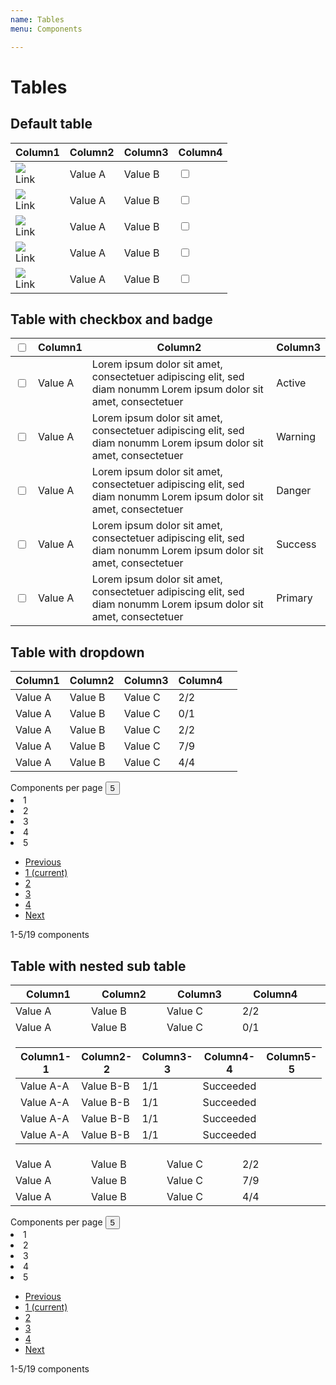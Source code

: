```yaml
---
name: Tables
menu: Components

---
```



# Tables

## Default table
<Playground>
  <table className="table table-hover">
    <thead>
      <tr>
        <th scope="col">Column1</th>
        <th scope="col">Column2</th>
        <th scope="col">Column3</th>
        <th scope="col">Column4</th>
      </tr>
    </thead>
    <tbody>
      <tr>
        <td>
          <div className="table-avatar">
            <div><img className="table-avatar-image" src={cassandra} /></div>
            <span className="table-avatar-label btn-link">Link</span>
          </div>
        </td>
        <td>Value A</td>
        <td>Value B</td>
        <td><label className="switch">
            <input type="checkbox" />
            <span className="slider round" />
            </label>
        </td>
      </tr>
      <tr>
        <td>
          <div className="table-avatar">
            <div><img className="table-avatar-image" src={cassandra} /></div>
            <span className="table-avatar-label btn-link">Link</span>
          </div>        
        </td>
        <td>Value A</td>
        <td>Value B</td>
        <td><label className="switch">
            <input type="checkbox" />
            <span className="slider round" />
            </label>
        </td>
        </tr>
      <tr>
        <td>
          <div className="table-avatar">
            <div><img className="table-avatar-image" src={cassandra} /></div>
            <span className="table-avatar-label btn-link">Link</span>
          </div>
        </td>
        <td>Value A</td>
        <td>Value B</td>
        <td><label className="switch">
            <input type="checkbox" />
            <span className="slider round" />
            </label>
        </td>
      </tr>
      <tr>
        <td>
          <div className="table-avatar">
            <div><img className="table-avatar-image" src={cassandra} /></div>
            <span className="table-avatar-label btn-link">Link</span>
          </div>
        </td>
        <td>Value A</td>
        <td>Value B</td>
        <td><label className="switch">
            <input type="checkbox" />
            <span className="slider round" />
            </label>
        </td>
        </tr>
      <tr>
        <td>
          <div className="table-avatar">
            <div><img className="table-avatar-image" src={cassandra} /></div>
            <span className="table-avatar-label btn-link">Link</span>
          </div>
        </td>
        <td>Value A</td>
        <td>Value B</td>
        <td><label className="switch">
            <input type="checkbox" />
            <span className="slider round" />
            </label>
        </td>
        </tr>
    </tbody>
  </table>
</Playground>

## Table with checkbox and badge
<Playground>
  <table className="table table-hover">
    <thead>
      <tr>
        <th scope="col">
          <div className="custom-control custom-checkbox">
            <input type="checkbox" className="custom-control-input" id="customCheck1"/>
            <label className="custom-control-label" htmlFor="customCheck1"></label>
          </div>
        </th>
        <th scope="col">Column1</th>
        <th scope="col">Column2</th>
        <th scope="col">Column3</th>
      </tr>
    </thead>
    <tbody>
      <tr>
        <td>
          <div className="custom-control custom-checkbox">
            <input type="checkbox" className="custom-control-input" id="customCheck1"/>
            <label className="custom-control-label" htmlFor="customCheck1"></label>
          </div>
        </td>
        <td>Value A</td>
        <td>Lorem ipsum dolor sit amet, consectetuer adipiscing elit, sed diam nonumm Lorem ipsum dolor sit amet, consectetuer</td>
        <td><span className="badge badge-success">Active</span></td>
      </tr>
      <tr>
        <td>
        <div className="custom-control custom-checkbox">
          <input type="checkbox" className="custom-control-input" id="customCheck1"/>
          <label className="custom-control-label" htmlFor="customCheck1"></label>
        </div>        
        </td>
        <td>Value A</td>
        <td>Lorem ipsum dolor sit amet, consectetuer adipiscing elit, sed diam nonumm Lorem ipsum dolor sit amet, consectetuer</td>
        <td><span className="badge badge-warning">Warning</span></td>
        </tr>
      <tr>
        <td>
        <div className="custom-control custom-checkbox">
          <input type="checkbox" className="custom-control-input" id="customCheck1"/>
          <label className="custom-control-label" htmlFor="customCheck1"></label>
        </div>
        </td>
        <td>Value A</td>
        <td>Lorem ipsum dolor sit amet, consectetuer adipiscing elit, sed diam nonumm Lorem ipsum dolor sit amet, consectetuer</td>
        <td><span className="badge badge-danger">Danger</span></td>
      </tr>
      <tr>
        <td>
          <div className="custom-control custom-checkbox">
            <input type="checkbox" className="custom-control-input" id="customCheck1"/>
            <label className="custom-control-label" htmlFor="customCheck1"></label>
          </div>
        </td>
        <td>Value A</td>
        <td>Lorem ipsum dolor sit amet, consectetuer adipiscing elit, sed diam nonumm Lorem ipsum dolor sit amet, consectetuer</td>
        <td><span className="badge badge-success">Success</span></td>
        </tr>
      <tr>
        <td>
          <div className="custom-control custom-checkbox">
            <input type="checkbox" className="custom-control-input" id="customCheck1"/>
            <label className="custom-control-label" htmlFor="customCheck1"></label>
          </div>
        </td>
        <td>Value A</td>
        <td>Lorem ipsum dolor sit amet, consectetuer adipiscing elit, sed diam nonumm Lorem ipsum dolor sit amet, consectetuer</td>
        <td><span className="badge badge-primary">Primary</span></td>
        </tr>
    </tbody>
  </table>
</Playground>

## Table with dropdown
<Playground>
  <table className="table table-hover">
    <thead>
      <tr>
        <th scope="col">Column1</th>
        <th scope="col">Column2</th>
        <th scope="col">Column3</th>
        <th scope="col">Column4</th>
        <th scope="col"></th>
      </tr>
    </thead>
    <tbody>
      <tr>
        <td>
          Value A
        </td>
        <td>Value B</td>
        <td>Value C</td>
        <td><div class="text-success">2/2</div></td>
        <td><i class="mi mi-lg mi-chevron-down"></i></td>
      </tr>
      <tr>
        <td>
          Value A
        </td>
        <td>Value B</td>
        <td>Value C</td>
        <td><div class="text-danger">0/1</div></td>
        <td><i class="mi mi-lg mi-chevron-down"></i></td>
      </tr>
      <tr>
        <td>
          Value A
        </td>
        <td>Value B</td>
        <td>Value C</td>
        <td><div class="text-success">2/2</div></td>
        <td><i class="mi mi-lg mi-chevron-down"></i></td>
      </tr>
      <tr>
        <td>
          Value A
        </td>
        <td>Value B</td>
        <td>Value C</td>
        <td><div class="text-warning">7/9</div></td>
        <td><i class="mi mi-lg mi-chevron-down"></i></td>
      </tr>
      <tr>
        <td>
          Value A
        </td>
        <td>Value B</td>
        <td>Value C</td>
        <td><div class="text-success">4/4</div></td>
        <td><i class="mi mi-lg mi-chevron-down"></i></td>
      </tr>
    </tbody>
  </table>
  <div class="d-flex align-items-center mt-3 text-gray">
    <div class="col-4">
      <div class="d-flex align-items-center dropdown">
          Components per page
          <button class="btn btn-link" data-toggle="dropdown">5 <i class="mi mi-chevron-down button-icon-inline"></i></button>
          <ui class="alerts dropdown-menu">
              <li class="dropdown-item" role="button">1</li>
              <li class="dropdown-item" role="button">2</li>
              <li class="dropdown-item" role="button">3</li>
              <li class="dropdown-item" role="button">4</li>
              <li class="dropdown-item" role="button">5</li>
          </ui>
      </div>
    </div>  
    <div class="col-4">
    <nav aria-label="...">
      <ul className="pagination mb-0">
      <li className="page-item disabled">
      <a className="page-link" href="#" aria-label="Previous">
        <span className="fa fa-chevron-left" aria-hidden="true"></span>
        <span className="sr-only">Previous</span>
      </a>
      </li>
        <li className="page-item active">
          <a className="page-link" href="#">1 <span className="sr-only">(current)</span></a>
        </li>
        <li className="page-item"><a className="page-link" href="#">2</a></li>
        <li className="page-item"><a className="page-link" href="#">3</a></li>
        <li className="page-item"><a className="page-link" href="#">4</a></li>
        <li className="page-item">
        <a className="page-link" href="#" aria-label="Next">
          <span className="fa fa-chevron-right" aria-hidden="true"></span>
          <span className="sr-only">Next</span>
        </a>
      </li>
      </ul>
    </nav>
    </div>
    <div class="col-4 text-right">
      1-5/19 components
    </div>
  </div>
</Playground>

## Table with nested sub table
<Playground>
  <table className="table table-hover">
    <thead>
      <tr>
        <th scope="col">Column1</th>
        <th scope="col">Column2</th>
        <th scope="col">Column3</th>
        <th scope="col">Column4</th>
        <th scope="col"></th>
      </tr>
    </thead>
    <tbody>
      <tr>
        <td>
          Value A
        </td>
        <td>Value B</td>
        <td>Value C</td>
        <td><div class="text-success">2/2</div></td>
        <td><i class="mi mi-lg mi-chevron-down"></i></td>
      </tr>
      <tr>
        <td>
          Value A
        </td>
        <td>Value B</td>
        <td>Value C</td>
        <td><div class="text-danger">0/1</div></td>
        <td><i class="mi mi-lg mi-chevron-up"></i></td>
      </tr>
      <tr class="nested-table">
        <td class="no-padding" colspan="5">
        <table class="table">
          <thead>
            <tr>
              <th>
                Column1-1
              </th>
              <th>
                Column2-2
              </th>
              <th>
                Column3-3
              </th>
              <th>
                Column4-4
              </th>
              <th>
                Column5-5
              </th>
            </tr>
          </thead>
          <tbody>
          <tr>
            <td>
              Value A-A
            </td>
            <td>
              Value B-B
            </td>
            <td>
                1/1
            </td>
            <td>
              <span>
                <span class="cluster-name">
                  <span class="badge badge-success">
                    Succeeded
                  </span>
                </span>
              </span>
            </td>
            <td>
            <span class="table-action_link" tooltip-position="right" tooltip="Logs" data-ember-action="" data-ember-action-753="753">
              <i class="mi mi-logs mi-1x"></i>
            </span>
            </td>
          </tr>
                    <tr>
            <td>
              Value A-A
            </td>
            <td>
              Value B-B
            </td>
            <td>
                1/1
            </td>
            <td>
              <span>
                <span class="cluster-name">
                  <span class="badge badge-success">
                    Succeeded
                  </span>
                </span>
              </span>
            </td>
            <td>
            <span class="table-action_link" tooltip-position="right" tooltip="Logs" data-ember-action="" data-ember-action-753="753">
              <i class="mi mi-logs mi-1x"></i>
            </span>
            </td>
          </tr>
                    <tr>
            <td>
              Value A-A
            </td>
            <td>
              Value B-B
            </td>
            <td>
                1/1
            </td>
            <td>
              <span>
                <span class="cluster-name">
                  <span class="badge badge-success">
                    Succeeded
                  </span>
                </span>
              </span>
            </td>
            <td>
            <span class="table-action_link" tooltip-position="right" tooltip="Logs" data-ember-action="" data-ember-action-753="753">
              <i class="mi mi-logs mi-1x"></i>
            </span>
            </td>
          </tr>
                    <tr>
            <td>
              Value A-A
            </td>
            <td>
              Value B-B
            </td>
            <td>
                1/1
            </td>
            <td>
              <span>
                <span class="cluster-name">
                  <span class="badge badge-success">
                    Succeeded
                  </span>
                </span>
              </span>
            </td>
            <td>
            <span class="table-action_link" tooltip-position="right" tooltip="Logs" data-ember-action="" data-ember-action-753="753">
              <i class="mi mi-logs mi-1x"></i>
            </span>
            </td>
          </tr>
          </tbody>
        </table>
        </td>
      </tr>
      <tr>
        <td>
          Value A
        </td>
        <td>Value B</td>
        <td>Value C</td>
        <td><div class="text-success">2/2</div></td>
        <td><i class="mi mi-lg mi-chevron-down"></i></td>
      </tr>
      <tr>
        <td>
          Value A
        </td>
        <td>Value B</td>
        <td>Value C</td>
        <td><div class="text-warning">7/9</div></td>
        <td><i class="mi mi-lg mi-chevron-down"></i></td>
      </tr>
      <tr>
        <td>
          Value A
        </td>
        <td>Value B</td>
        <td>Value C</td>
        <td><div class="text-success">4/4</div></td>
        <td><i class="mi mi-lg mi-chevron-down"></i></td>
      </tr>
    </tbody>
  </table>
  <div class="d-flex align-items-center mt-3 text-gray">
    <div class="col-4">
      <div class="d-flex align-items-center dropdown">
          Components per page
          <button class="btn btn-link" data-toggle="dropdown">5 <i class="mi mi-chevron-down button-icon-inline"></i></button>
          <ui class="alerts dropdown-menu">
              <li class="dropdown-item" role="button">1</li>
              <li class="dropdown-item" role="button">2</li>
              <li class="dropdown-item" role="button">3</li>
              <li class="dropdown-item" role="button">4</li>
              <li class="dropdown-item" role="button">5</li>
          </ui>
      </div>
    </div>  
    <div class="col-4">
    <nav aria-label="...">
      <ul className="pagination mb-0">
      <li className="page-item disabled">
      <a className="page-link" href="#" aria-label="Previous">
        <span className="fa fa-chevron-left" aria-hidden="true"></span>
        <span className="sr-only">Previous</span>
      </a>
      </li>
        <li className="page-item active">
          <a className="page-link" href="#">1 <span className="sr-only">(current)</span></a>
        </li>
        <li className="page-item"><a className="page-link" href="#">2</a></li>
        <li className="page-item"><a className="page-link" href="#">3</a></li>
        <li className="page-item"><a className="page-link" href="#">4</a></li>
        <li className="page-item">
        <a className="page-link" href="#" aria-label="Next">
          <span className="fa fa-chevron-right" aria-hidden="true"></span>
          <span className="sr-only">Next</span>
        </a>
      </li>
      </ul>
    </nav>
    </div>
    <div class="col-4 text-right">
      1-5/19 components
    </div>
  </div>
</Playground>
